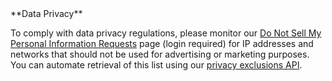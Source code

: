 <Alert type="warning">
  **Data Privacy**

  To comply with data privacy regulations, please monitor our [Do Not Sell My
  Personal Information
  Requests](https://www.maxmind.com/en/accounts/current/do-not-sell-requests)
  page (login required) for IP addresses and networks that should not be used
  for advertising or marketing purposes. You can automate retrieval of this
  list using our [privacy exclusions API](/geoip/privacy-exclusions-api).
</Alert>
